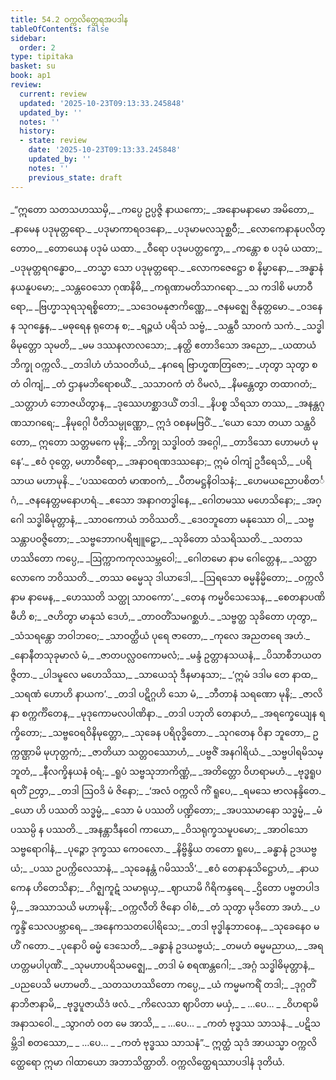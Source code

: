 ```yaml
---
title: 54.2 ဝက္ကလိတ္ထေရအပဒါန
tableOfContents: false
sidebar:
  order: 2
type: tipitaka
basket: su
book: ap1
review:
  current: review
  updated: '2025-10-23T09:13:33.245848'
  updated_by: ''
  notes: ''
  history:
  - state: review
    date: '2025-10-23T09:13:33.245848'
    updated_by: ''
    notes: ''
    previous_state: draft
---
```



<ReviewStatus review={frontmatter.review} showDetails={true} />

<HypothesisAnnotation frontmatter={frontmatter} />

<DynamicBreadcrumb />

<Division number="28" book="ap1" e="ch" v="20" p="431">

<Paragraph number="6977" type="verses" book="ap1">
_“ဣတော သတသဟဿမှိ,_  
_ကပ္ပေ ဥပ္ပဇ္ဇိ နာယကော;_  
_အနောမနာမော အမိတော,_  
_နာမေန ပဒုမုတ္တရော._  

</Paragraph>

</Division>
<Division number="29" book="ap1" e="ch" v="20" p="431">

<Paragraph number="6978" type="verses" book="ap1">
_ပဒုမာကာရဝဒနော,_  
_ပဒုမာမလသုစ္ဆဝီ;_  
_လောကေနာနုပလိတ္တောဝ,_  
_တောယေန ပဒုမံ ယထာ._  

</Paragraph>

</Division>
<Division number="30" book="ap1" e="ch" v="20" p="431">

<Paragraph number="6979" type="verses" book="ap1">
_ဝီရော ပဒုမပတ္တက္ခော,_  
_ကန္တော စ ပဒုမံ ယထာ;_  
_ပဒုမုတ္တရဂန္ဓောဝ,_  
_တသ္မာ သော ပဒုမုတ္တရော._  

</Paragraph>

</Division>
<Division number="31" book="ap1" e="ch" v="20" p="431">

<Paragraph number="6980" type="verses" book="ap1">
_လောကဇေဋ္ဌော စ နိမ္မာနော,_  
_အန္ဓာနံ နယနူပမော;_  
_သန္တဝေသော ဂုဏနိဓိ,_  
_ကရုဏာမတိသာဂရော._  

</Paragraph>

</Division>
<Division number="32" book="ap1" e="ch" v="20" p="431">

<Paragraph number="6981" type="verses" book="ap1">
_သ ကဒါစိ မဟာဝီရော,_  
_ဗြဟ္မာသုရသုရစ္စိတော;_  
_သဒေဝမနုဇာကိဏ္ဏေ,_  
_ဇနမဇ္ဈေ ဇိနုတ္တမော._  

</Paragraph>

</Division>
<Division number="33" book="ap1" e="ch" v="20" p="431">

<Paragraph number="6982" type="verses" book="ap1">
_ဝဒနေန သုဂန္ဓေန,_  
_မဓုရေန ရုတေန စ;_  
_ရဉ္ဇယံ ပရိသံ သဗ္ဗံ,_  
_သန္ထဝီ သာဝကံ သကံ._  

</Paragraph>

</Division>
<Division number="34" book="ap1" e="ch" v="20" p="432">

<Paragraph number="6983" type="verses" book="ap1">
_သဒ္ဓါဓိမုတ္တော သုမတိ,_  
_မမ ဒဿနလာလသော;_  
_နတ္ထိ ဧတာဒိသော အညော,_  
_ယထာယံ ဘိက္ခု ဝက္ကလိ._  

</Paragraph>

</Division>
<Division number="35" book="ap1" e="ch" v="20" p="432">

<Paragraph number="6984" type="verses" book="ap1">
_တဒါဟံ ဟံသဝတိယံ,_  
_နဂရေ ဗြာဟ္မဏတြဇော;_  
_ဟုတွာ သုတွာ စ တံ ဝါကျံ,_  
_တံ ဌာနမဘိရောစယိံ._  

</Paragraph>

</Division>
<Division number="36" book="ap1" e="ch" v="20" p="432">

<Paragraph number="6985" type="verses" book="ap1">
_သသာဝကံ တံ ဝိမလံ,_  
_နိမန္တေတွာ တထာဂတံ;_  
_သတ္တာဟံ ဘောဇယိတွာန,_  
_ဒုဿေဟစ္ဆာဒယိံ တဒါ._  

</Paragraph>

</Division>
<Division number="37" book="ap1" e="ch" v="20" p="432">

<Paragraph number="6986" type="verses" book="ap1">
_နိပစ္စ သိရသာ တဿ,_  
_အနန္တဂုဏသာဂရေ;_  
_နိမုဂ္ဂေါ ပီတိသမ္ပုဏ္ဏော,_  
ဣဒံ ဝစနမဗြဝိံ._  

</Paragraph>

</Division>
<Division number="38" book="ap1" e="ch" v="20" p="432">

<Paragraph number="6987" type="verses" book="ap1">
_‘ယော သော တယာ သန္ထဝိတော,_  
ဣတော သတ္တမကေ မုနိ;_  
_ဘိက္ခု သဒ္ဓါဝတံ အဂ္ဂေါ,_  
_တာဒိသော ဟောမဟံ မုနေ’._  

</Paragraph>

</Division>
<Division number="39" book="ap1" e="ch" v="20" p="432">

<Paragraph number="6988" type="verses" book="ap1">
_ဧဝံ ဝုတ္တေ, မဟာဝီရော,_  
_အနာဝရဏဒဿနော;_  
ဣမံ ဝါကျံ ဥဒီရေသိ,_  
_ပရိသာယ မဟာမုနိ._  

</Paragraph>

</Division>
<Division number="40" book="ap1" e="ch" v="20" p="432">

<Paragraph number="6989" type="verses" book="ap1">
_‘ပဿထေတံ မာဏဝကံ,_  
_ပီတမဋ္ဌနိဝါသနံ;_  
_ဟေမယညောပစိတင်္ဂံ,_  
_ဇနနေတ္တမနောဟရံ._  

</Paragraph>

</Division>
<Division number="41" book="ap1" e="ch" v="20" p="432">

<Paragraph number="6990" type="verses" book="ap1">
_ဧသော အနာဂတဒ္ဓါနေ,_  
_ဂေါတမဿ မဟေသိနော;_  
_အဂ္ဂေါ သဒ္ဓါဓိမုတ္တာနံ,_  
_သာဝကောယံ ဘဝိဿတိ._  

</Paragraph>

</Division>
<Division number="42" book="ap1" e="ch" v="20" p="432">

<Paragraph number="6991" type="verses" book="ap1">
_ဒေဝဘူတော မနုဿော ဝါ,_  
_သဗ္ဗသန္တာပဝဇ္ဇိတော;_  
_သဗ္ဗဘောဂပရိဗျူဠှော,_  
_သုခိတော သံသရိဿတိ._  

</Paragraph>

</Division>
<Division number="43" book="ap1" e="ch" v="20" p="432">

<Paragraph number="6992" type="verses" book="ap1">
_သတသဟဿိတော ကပ္ပေ,_  
_ဩက္ကာကကုလသမ္ဘဝေါ;_  
_ဂေါတမော နာမ ဂေါတ္တေန,_  
_သတ္ထာ လောကေ ဘဝိဿတိ._  

</Paragraph>

</Division>
<Division number="44" book="ap1" e="ch" v="20" p="432">

<Paragraph number="6993" type="verses" book="ap1">
_တဿ ဓမ္မေသု ဒါယာဒေါ,_  
_ဩရသော ဓမ္မနိမ္မိတော;_  
_ဝက္ကလိ နာမ နာမေန,_  
_ဟေဿတိ သတ္ထု သာဝကော’._  

</Paragraph>

</Division>
<Division number="45" book="ap1" e="ch" v="20" p="432">

<Paragraph number="6994" type="verses" book="ap1">
_တေန ကမ္မဝိသေသေန,_  
_စေတနာပဏိဓီဟိ စ;_  
_ဇဟိတွာ မာနုသံ ဒေဟံ,_  
_တာဝတိံသမဂစ္ဆဟံ._  

</Paragraph>

</Division>
<Division number="46" book="ap1" e="ch" v="20" p="433">

<Paragraph number="6995" type="verses" book="ap1">
_သဗ္ဗတ္ထ သုခိတော ဟုတွာ,_  
_သံသရန္တော ဘဝါဘဝေ;_  
_သာဝတ္ထိယံ ပုရေ ဇာတော,_  
_ကုလေ အညတရေ အဟံ._  

</Paragraph>

</Division>
<Division number="47" book="ap1" e="ch" v="20" p="433">

<Paragraph number="6996" type="verses" book="ap1">
_နောနီတသုခုမာလံ မံ,_  
_ဇာတပလ္လဝကောမလံ;_  
_မန္ဒံ ဥတ္တာနသယနံ,_  
_ပိသာစီဘယတဇ္ဇိတာ._  

</Paragraph>

</Division>
<Division number="48" book="ap1" e="ch" v="20" p="433">

<Paragraph number="6997" type="verses" book="ap1">
_ပါဒမူလေ မဟေသိဿ,_  
_သာယေသုံ ဒီနမာနသာ;_  
_‘ဣမံ ဒဒါမ တေ နာထ,_  
_သရဏံ ဟောဟိ နာယက’._  

</Paragraph>

</Division>
<Division number="49" book="ap1" e="ch" v="20" p="433">

<Paragraph number="6998" type="verses" book="ap1">
_တဒါ ပဋိဂ္ဂဟိ သော မံ,_  
_ဘီတာနံ သရဏော မုနိ;_  
_ဇာလိနာ စက္ကင်္ကိတေန,_  
_မုဒုကောမလပါဏိနာ._  

</Paragraph>

</Division>
<Division number="50" book="ap1" e="ch" v="20" p="433">

<Paragraph number="6999" type="verses" book="ap1">
_တဒါ ပဘုတိ တေနာဟံ,_  
_အရက္ခေယျေန ရက္ခိတော;_  
_သဗ္ဗဝေရဝိနိမုတ္တော,_  
_သုခေန ပရိဝုဒ္ဓိတော._  

</Paragraph>

</Division>
<Division number="51" book="ap1" e="ch" v="20" p="433">

<Paragraph number="7000" type="verses" book="ap1">
_သုဂတေန ဝိနာ ဘူတော,_  
ဥက္ကဏ္ဌာမိ မုဟုတ္တကံ;_  
_ဇာတိယာ သတ္တဝဿောဟံ,_  
_ပဗ္ဗဇိံ အနဂါရိယံ._  

</Paragraph>

</Division>
<Division number="52" book="ap1" e="ch" v="20" p="433">

<Paragraph number="7001" type="verses" book="ap1">
_သဗ္ဗပါရမိသမ္ဘူတံ,_  
_နီလက္ခိနယနံ ဝရံ;_  
_ရူပံ သဗ္ဗသုဘာကိဏ္ဏံ,_  
_အတိတ္တော ဝိဟရာမဟံ._  

</Paragraph>

</Division>
<Division number="53" book="ap1" e="ch" v="20" p="433">

<Paragraph number="7002" type="verses" book="ap1">
_ဗုဒ္ဓရူပရတိံ ဉတွာ,_  
_တဒါ ဩဝဒိ မံ ဇိနော;_  
_‘အလံ ဝက္ကလိ ကိံ ရူပေ,_  
_ရမသေ ဗာလနန္ဒိတေ._  

</Paragraph>

</Division>
<Division number="54" book="ap1" e="ch" v="20" p="433">

<Paragraph number="7003" type="verses" book="ap1">
_ယော ဟိ ပဿတိ သဒ္ဓမ္မံ,_  
_သော မံ ပဿတိ ပဏ္ဍိတော;_  
_အပဿမာနော သဒ္ဓမ္မံ,_  
_မံ ပဿမ္ပိ န ပဿတိ._  

</Paragraph>

</Division>
<Division number="55" book="ap1" e="ch" v="20" p="433">

<Paragraph number="7004" type="verses" book="ap1">
_အနန္တာဒီနဝေါ ကာယော,_  
_ဝိသရုက္ခသမူပမော;_  
_အာဝါသော သဗ္ဗရောဂါနံ,_  
_ပုဉ္ဇော ဒုက္ခဿ ကေဝလော._  

</Paragraph>

</Division>
<Division number="56" book="ap1" e="ch" v="20" p="433">

<Paragraph number="7005" type="verses" book="ap1">
_နိဗ္ဗိန္ဒိယ တတော ရူပေ,_  
_ခန္ဓာနံ ဥဒယဗ္ဗယံ;_  
_ပဿ ဥပက္ကိလေသာနံ,_  
_သုခေနန္တံ ဂမိဿသိ’._  

</Paragraph>

</Division>
<Division number="57" book="ap1" e="ch" v="20" p="433">

<Paragraph number="7006" type="verses" book="ap1">
_ဧဝံ တေနာနုသိဋ္ဌောဟံ,_  
_နာယကေန ဟိတေသိနာ;_  
_ဂိဇ္ဈကူဋံ သမာရုယှ,_  
_ဈာယာမိ ဂိရိကန္ဒရေ._  

</Paragraph>

</Division>
<Division number="58" book="ap1" e="ch" v="20" p="433">

<Paragraph number="7007" type="verses" book="ap1">
_ဌိတော ပဗ္ဗတပါဒမှိ,_  
_အဿာသယိ မဟာမုနိ;_  
_ဝက္ကလီတိ ဇိနော ဝါစံ,_  
_တံ သုတွာ မုဒိတော အဟံ._  

</Paragraph>

</Division>
<Division number="59" book="ap1" e="ch" v="20" p="434">

<Paragraph number="7008" type="verses" book="ap1">
_ပက္ခန္ဒိံ သေလပဗ္ဘာရေ,_  
_အနေကသတပေါရိသေ;_  
_တဒါ ဗုဒ္ဓါနုဘာဝေန,_  
_သုခေနေဝ မဟိံ ဂတော._  

</Paragraph>

</Division>
<Division number="60" book="ap1" e="ch" v="20" p="434">

<Paragraph number="7009" type="verses" book="ap1">
_ပုနောပိ ဓမ္မံ ဒေသေတိ,_  
_ခန္ဓာနံ ဥဒယဗ္ဗယံ;_  
_တမဟံ ဓမ္မမညာယ,_  
_အရဟတ္တမပါပုဏိံ._  

</Paragraph>

</Division>
<Division number="61" book="ap1" e="ch" v="20" p="434">

<Paragraph number="7010" type="verses" book="ap1">
_သုမဟာပရိသမဇ္ဈေ,_  
_တဒါ မံ စရဏန္တဂေါ;_  
_အဂ္ဂံ သဒ္ဓါဓိမုတ္တာနံ,_  
_ပညပေသိ မဟာမတိ._  

</Paragraph>

</Division>
<Division number="62" book="ap1" e="ch" v="20" p="434">

<Paragraph number="7011" type="verses" book="ap1">
_သတသဟဿိတော ကပ္ပေ,_  
_ယံ ကမ္မမကရိံ တဒါ;_  
_ဒုဂ္ဂတိံ နာဘိဇာနာမိ,_  
_ဗုဒ္ဓပူဇာယိဒံ ဖလံ._  

</Paragraph>

</Division>
<Division number="63" book="ap1" e="ch" v="20" p="434">

<Paragraph number="7012" type="verses" book="ap1">
_ကိလေသာ ဈာပိတာ မယှံ,_  
_ …ပေ… _  
_ဝိဟရာမိ အနာသဝေါ._  

</Paragraph>

</Division>
<Division number="64" book="ap1" e="ch" v="20" p="434">

<Paragraph number="7013" type="verses" book="ap1">
_သွာဂတံ ဝတ မေ အာသိ,_  
_ …ပေ… _  
_ကတံ ဗုဒ္ဓဿ သာသနံ._  

</Paragraph>

</Division>
<Division number="65" book="ap1" e="ch" v="20" p="434">

<Paragraph number="7014" type="verses" book="ap1">
_ပဋိသမ္ဘိဒါ စတဿော,_  
_ …ပေ… _  
_ကတံ ဗုဒ္ဓဿ သာသနံ”._  

</Paragraph>

<Paragraph number="7015" book="ap1">
ဣတ္ထံ သုဒံ အာယသ္မာ ဝက္ကလိတ္ထေရော ဣမာ ဂါထာယော အဘာသိတ္ထာတိ.

</Paragraph>
</Division>

<Paragraph number="7016" type="center" book="ap1">
ဝက္ကလိတ္ထေရဿာပဒါနံ ဒုတိယံ.
</Paragraph>